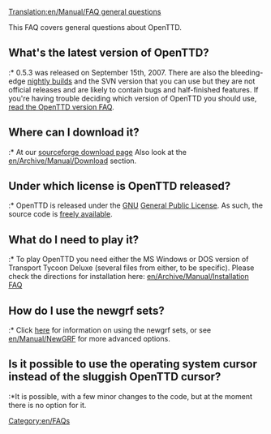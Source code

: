 [[Translation:en/Manual/FAQ general questions]]


This FAQ covers general questions about OpenTTD.

==What's the latest version of OpenTTD?==
:* 0.5.3 was released on September 15th, 2007.  There are also the bleeding-edge [[en/Archive/Community/Nightly build|nightly builds]] and the SVN version that you can use but they are not official releases and are likely to contain bugs and half-finished features. If you're having trouble deciding which version of OpenTTD you should use, [[en/Archive/Community/FAQ OpenTTD versions|read the OpenTTD version FAQ]].

==Where can I download it?==
:* At our [http://sourceforge.net/project/showfiles.php?group_id=103924&package_id=111717 sourceforge download page] Also look at the [[en/Archive/Manual/Download]] section.
==Under which license is OpenTTD released?==
:* OpenTTD is released under the [http://www.gnu.org/ GNU] [http://www.gnu.org/copyleft/gpl.html General Public License].  As such, the source code is [[en/Development/FAQ development#how-can-i-obtain-the-source-code|freely available]].

==What do I need to play it?==
:* To play OpenTTD you need either the MS Windows or DOS version of Transport Tycoon Deluxe (several files from either, to be specific). Please check the directions for installation here: [[en/Archive/Manual/Installation FAQ]]

==How do I use the newgrf sets?==
:* Click [[en/Archive/Community/NewGRF FAQ|here]] for information on using the newgrf sets, or see [[en/Manual/NewGRF]] for more advanced options.

==Is it possible to use the operating system cursor instead of the sluggish OpenTTD cursor?==

:*It is possible, with a few minor changes to the code, but at the moment there is no option for it.

[[Category:en/FAQs]]
